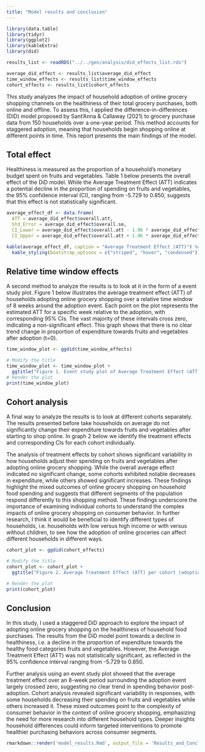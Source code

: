 ```yaml
---
title: "Model results and conclusion"
---
```


```r
library(data.table)
library(tidyr)
library(ggplot2)
library(kableExtra)
library(did)
```


```r
results_list <- readRDS("../../gen/analysis/did_effects_list.rds")

average_did_effect <- results_list$average_did_effect
time_window_effects <- results_list$time_window_effects
cohort_effects <- results_list$cohort_effects
```




This study analyzes the impact of household adoption of online grocery shopping channels on the healthiness of their total grocery purchases, both online and offline. To assess this, I applied the difference-in-differences (DiD) model proposed by Sant'Anna & Callaway (2021) to grocery purchase data from 150 households over a one-year period. This method accounts for staggered adoption, meaning that households begin shopping online at different points in time. This report presents the main findings of the model. 


## Total effect

Healthiness is measured as the proportion of a household's monetary budget spent on fruits and vegetables. Table 1 below presents the overall effect of the DiD model. While the Average Treatment Effect (ATT) indicates a potential decline in the proportion of spending on fruits and vegetables, the 95% confidence interval (CI), ranging from -5.729 to 0.850, suggests that this effect is not statistically significant.



```r
average_effect_df <- data.frame(
  ATT = average_did_effect$overall.att,
  Std_Error = average_did_effect$overall.se,
  CI_Lower = average_did_effect$overall.att - 1.96 * average_did_effect$overall.se,
  CI_Upper = average_did_effect$overall.att + 1.96 * average_did_effect$overall.se)

kable(average_effect_df, caption = "Average Treatment Effect (ATT)") %>%
  kable_styling(bootstrap_options = c("striped", "hover", "condensed"))
```

## Relative time window effects

A second method to analyze the results is to look at it in the form of a event study plot. Figure 1 below illustrates the average treatment effect (ATT) of households adopting online grocery shopping over a relative time window of 8 weeks around the adoption event. Each point on the plot represents the estimated ATT for a specific week relative to the adoption, with corresponding  95% CIs. The vast majority of these intervals cross zero, indicating a non-significant effect. This graph shows that there is no clear trend change in proportion of expenditure towards fruits and vegetables after adoption (t=0).

```r
time_window_plot <- ggdid(time_window_effects)

# Modify the title
time_window_plot <- time_window_plot + 
  ggtitle("Figure 1. Event study plot of Average Treatment Effect (ATT) over time")
# Render the plot
print(time_window_plot)
```

## Cohort analysis

A final way to analyze the results is to look at different cohorts separately. The results presented before take households on average do not significantly change their expenditure towards fruits and vegetables after starting to shop online. In graph 2 below we identify the treatment effects and corresponding CIs for each cohort individually. 

The analysis of treatment effects by cohort shows significant variability in how households adjust their spending on fruits and vegetables after adopting online grocery shopping. While the overall average effect indicated no significant change, some cohorts exhibited notable decreases in expenditure, while others showed significant increases. These findings highlight the mixed outcomes of online grocery shopping on household food spending and suggests that different segments of the population respond differently to this shopping method. These findings underscore the importance of examining individual cohorts to understand the complex impacts of online grocery shopping on consumer behavior. In further research, I think it would be beneficial to identify different types of households, i.e. households with low versus high income or with versus without children, to see how the adoption of online groceries can affect different households in different ways.

```r
cohort_plot <- ggdid(cohort_effects)

# Modify the title
cohort_plot <- cohort_plot + 
  ggtitle("Figure 2. Average Treatment Effect (ATT) per cohort (adoption-week")

# Render the plot
print(cohort_plot)
```

## Conclusion

In this study, I used a staggered DiD approach to explore the impact of adopting online grocery shopping on the healthiness of household food purchases. The results from the DiD model point towards a decline in healthiness, i.e. a decline in the proportion of expenditure towards the healthy food categories fruits and vegetables. However, the Average Treatment Effect (ATT) was not statistically significant, as reflected in the 95% confidence interval ranging from -5.729 to 0.850.

Further analysis using an event study plot showed that the average treatment effect over an 8-week period surrounding the adoption event largely crossed zero, suggesting no clear trend in spending behavior post-adoption. Cohort analysis revealed significant variability in responses, with some households decreasing their spending on fruits and vegetables while others increased it. These mixed outcomes point to the complexity of consumer behavior in the context of online grocery shopping, emphasizing the need for more research into different household types. Deeper insights household differences could inform targeted interventions to promote healthier purchasing behaviors across consumer segments.

```r
rmarkdown::render('model_results.Rmd', output_file = 'Results_and_Conclusion.pdf', output_format = 'pdf_document', output_dir = '../../gen/paper')
```



